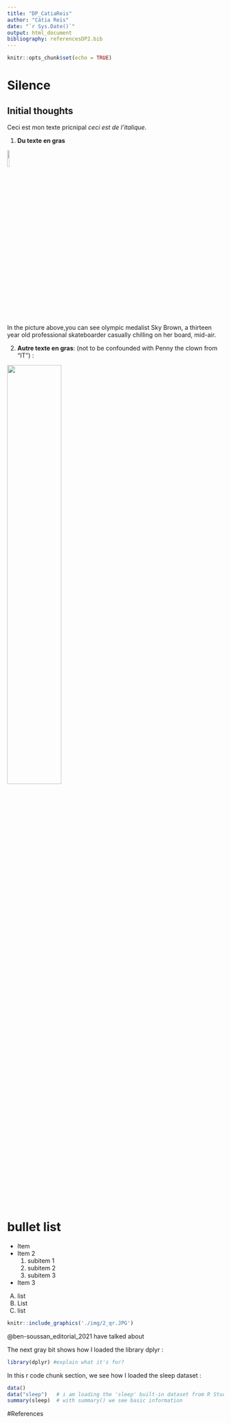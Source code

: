 ```yaml
---
title: "DP_CatiaReis"
author: "Cátia Reis"
date: "`r Sys.Date()`"
output: html_document
bibliography: referencesDP2.bib
---
```


```r
knitr::opts_chunk$set(echo = TRUE)
```

# Silence 

## Initial thoughts


<!-- italics in next paragraph -->
Ceci est mon texte pricnipal *ceci est de l'italique*. 

<!-- bold in following list -->
<!-- Should I inlude a picture with : ![caption](pathtoimage) --> 

  1. **Du texte en gras**

![](https://img.olympicchannel.com/images/image/private/t_16-9_1240-700_15x/f_auto/v1538355600/primary/kp759rkyorz2wc7xav8k){width=10%}

In the picture above,you can see olympic medalist Sky Brown, a thirteen year old professional skateboarder casually chilling on her board, mid-air. 

  
  2.  **Autre texte en gras**:  (not to be confounded with Penny the clown from "IT") :
  
![](https://media.istockphoto.com/photos/jack-russell-terrier-dog-rides-a-penny-board-outdoors-picture-id1331764145?k=20&m=1331764145&s=612x612&w=0&h=OslPGlaZ9b7SyPUKSouUDyUMXQXOXy6A_G5GHB2hDro=){width=50%}

# bullet list 

- Item
- Item 2
  1. subitem 1 
  2. subitem 2
  3. subitem 3
- Item 3 


A) list
B) List 
C) list

<!-- a picture --> 

```r
knitr::include_graphics('./img/2_qr.JPG')
``` 

@ben-soussan_editorial_2021 have talked about <!-- include multiple references --> 


The next gray bit shows how I loaded the library dplyr :

```r
library(dplyr) #explain what it's for?
```

In this r code chunk section, we see how I loaded the sleep dataset : 
```r
data()
data("sleep")   # i am loading the 'sleep' built-in dataset from R Studio
summary(sleep)  # with summary() we see basic information 
```


#References 



